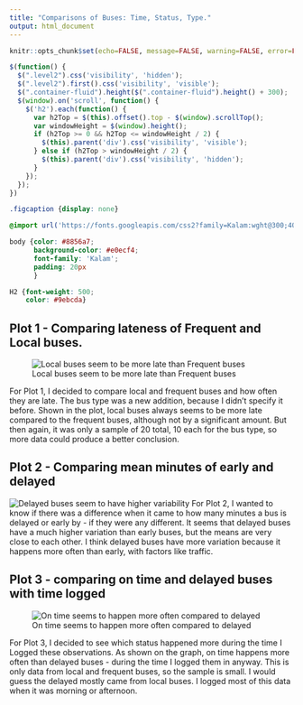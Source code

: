```yaml
--- 
title: "Comparisons of Buses: Time, Status, Type."
output: html_document
---
```


<script src="https://code.jquery.com/jquery-3.7.1.min.js" integrity="sha256-/JqT3SQfawRcv/BIHPThkBvs0OEvtFFmqPF/lYI/Cxo=" crossorigin="anonymous"></script>

```r
knitr::opts_chunk$set(echo=FALSE, message=FALSE, warning=FALSE, error=FALSE)
```

```js
$(function() {
  $(".level2").css('visibility', 'hidden');
  $(".level2").first().css('visibility', 'visible');
  $(".container-fluid").height($(".container-fluid").height() + 300);
  $(window).on('scroll', function() {
    $('h2').each(function() {
      var h2Top = $(this).offset().top - $(window).scrollTop();
      var windowHeight = $(window).height();
      if (h2Top >= 0 && h2Top <= windowHeight / 2) {
        $(this).parent('div').css('visibility', 'visible');
      } else if (h2Top > windowHeight / 2) {
        $(this).parent('div').css('visibility', 'hidden');
      }
    });
  });
})
```

```css
.figcaption {display: none}

@import url('https://fonts.googleapis.com/css2?family=Kalam:wght@300;400;700&display=swap');

body {color: #8856a7;
      background-color: #e0ecf4;
      font-family: 'Kalam';
      padding: 20px
      }

H2 {font-weight: 500;
    color: #9ebcda}
```

## Plot 1 - Comparing lateness of Frequent and Local buses.

![Local buses seem to be more late than Frequent buses](plot1.png)

For Plot 1, I decided to compare local and frequent buses and how often they are
late. The bus type was a new addition, because I didn't specify it before. Shown
in the plot, local buses always seems to be more late compared to the frequent 
buses, although not by a significant amount. But then again, it was only a sample
of 20 total, 10 each for the bus type, so more data could produce a better conclusion.


## Plot 2 - Comparing mean minutes of early and delayed

![Delayed buses seem to have higher variability](plot2.png)
For Plot 2, I wanted to know if there was a difference when it came to how many
minutes a bus is delayed or early by - if they were any different. It seems that
delayed buses have a much higher variation than early buses, but the means are
very close to each other. I think delayed buses have more variation because it 
happens more often than early, with factors like traffic.

## Plot 3 - comparing on time and delayed buses with time logged

![On time seems to happen more often compared to delayed](plot3.png)


For Plot 3, I decided to see which status happened more during the time I Logged
these observations. As shown on the graph, on time happens more often than delayed
buses - during the time I logged them in anyway. This is only data from local
and frequent buses, so the sample is small. I would guess the delayed mostly came
from local buses. I logged most of this data when it was morning or afternoon.



